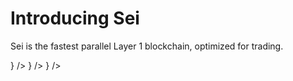 
# Introducing Sei

Sei is the fastest parallel Layer 1 blockchain, optimized for trading.

<Cards>
  <Card title="Overview" href="/overview" icon={<GanttChartSquare />} />
  <Card title="User Guide" href="/setting-up-a-wallet" icon={<Wallet />} />
  <Card
    title="Developer Guides"
    href="/quickstart/introduction"
    icon={<Wrench />}
  />
</Cards>
